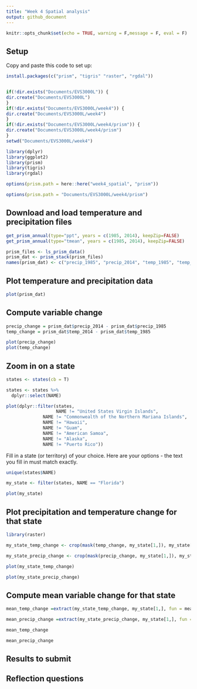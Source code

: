 ```yaml
---
title: "Week 4 Spatial analysis"
output: github_document
---
```


```r
knitr::opts_chunk$set(echo = TRUE, warning = F,message = F, eval = F)
```

## Setup

Copy and paste this code to set up:

```r
install.packages(c("prism", "tigris" "raster", "rgdal"))


if(!dir.exists("Documents/EVS3000L")) {
dir.create("Documents/EVS3000L")
}
if(!dir.exists("Documents/EVS3000L/week4")) {
dir.create("Documents/EVS3000L/week4")
}
if(!dir.exists("Documents/EVS3000L/week4/prism")) {
dir.create("Documents/EVS3000L/week4/prism")
}
setwd("Documents/EVS3000L/week4")

```

```r
library(dplyr)
library(ggplot2)
library(prism)
library(tigris)
library(rgdal)
```

```r
options(prism.path = here::here("week4_spatial", "prism"))
```

```r
options(prism.path = "Documents/EVS3000L/week4/prism")
```

## Download and load temperature and precipitation files

```r
get_prism_annual(type="ppt", years = c(1985, 2014), keepZip=FALSE)
get_prism_annual(type="tmean", years = c(1985, 2014), keepZip=FALSE)

prism_files <- ls_prism_data()
prism_dat <- prism_stack(prism_files)
names(prism_dat) <- c("precip_1985", "precip_2014", "temp_1985", "temp_2014")

```

## Plot temperature and precipitation data

```r

plot(prism_dat)

```

## Compute variable change

```r

precip_change = prism_dat$precip_2014 - prism_dat$precip_1985
temp_change = prism_dat$temp_2014 - prism_dat$temp_1985

plot(precip_change)
plot(temp_change)

```

## Zoom in on a state


```r
states <- states(cb = T)

states <- states %>%
  dplyr::select(NAME)

```

```r
plot(dplyr::filter(states,
                   NAME != "United States Virgin Islands",
              NAME != "Commonwealth of the Northern Mariana Islands",
              NAME != "Hawaii",
              NAME != "Guam",
              NAME != "American Samoa",
              NAME != "Alaska",
              NAME != "Puerto Rico"))

```

Fill in a state (or territory) of your choice. Here are your options - the text you fill in must match exactly.

```r

unique(states$NAME)

```

```r

my_state <- filter(states, NAME == "Florida")

plot(my_state)
```

## Plot precipitation and temperature change for that state

```r
library(raster)

my_state_temp_change <- crop(mask(temp_change, my_state[1,]), my_state[1,])

my_state_precip_change <- crop(mask(precip_change, my_state[1,]), my_state[1,])

plot(my_state_temp_change)

plot(my_state_precip_change)

```

## Compute mean variable change for that state

```r

mean_temp_change =extract(my_state_temp_change, my_state[1,], fun = mean, na.rm = T)

mean_precip_change =extract(my_state_precip_change, my_state[1,], fun = mean, na.rm = T)

mean_temp_change

mean_precip_change

```


## Results to submit

## Reflection questions